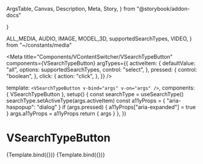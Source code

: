   ArgsTable,
  Canvas,
  Description,
  Meta,
  Story,
} from "@storybook/addon-docs"


  [ALL_MEDIA]: allIcon,
  [AUDIO]: audioIcon,
  [IMAGE]: imageIcon,
  [VIDEO]: videoIcon,
  [MODEL_3D]: model3dIcon,
}

  ALL_MEDIA,
  AUDIO,
  IMAGE,
  MODEL_3D,
  supportedSearchTypes,
  VIDEO,
} from "~/constants/media"

<Meta
  title="Components/VContentSwitcher/VSearchTypeButton"
  components={VSearchTypeButton}
  argTypes={{
    activeItem: {
      defaultValue: "all",
      options: supportedSearchTypes,
      control: "select",
    },
    pressed: {
      control: "boolean",
    },
    click: {
      action: "click",
    },
  }}
/>

  template: `<VSearchTypeButton v-bind="args" v-on="args" />`,
  components: { VSearchTypeButton },
  setup() {
    const searchType = useSearchType()
    searchType.setActiveType(args.activeItem)
    const a11yProps = { "aria-haspopup": "dialog" }
    if (args.pressed) {
      a11yProps["aria-expanded"] = true
    }
    args.a11yProps = a11yProps
    return { args }
  },
})

# VSearchTypeButton

<Description of={VSearchTypeButton} />

<ArgsTable of={VSearchTypeButton} />

<Canvas>
  <Story
    height="480px"
    name="Default"
    parameters={{
      viewport: { defaultViewport: "lg" },
    }}
    args={{
      activeItem: ALL_MEDIA,
    }}
  >
    {Template.bind({})}
  </Story>
</Canvas>

<Canvas>
  <Story
    height="480px"
    name="Large with text label"
    parameters={{
      viewport: { defaultViewport: "lx" },
    }}
    args={{
      activeItem: ALL_MEDIA,
      a11yProps: { "aria-pressed": true },
    }}
  >
    {Template.bind({})}
  </Story>
</Canvas>
